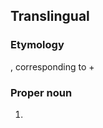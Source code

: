 ==Translingual==
{{wikipedia}}
{{wikispecies}}
===Etymology===
{{etyl|NL.|mul}}, corresponding to {{term|phalaenopsis||<!--gloss needed-->}} + {{term|amabilis||lovable|lang=la}}

===Proper noun===
{{head|mul|proper noun|head={{taxlink|Phalaenopsis|genus}} ''[[amabilis]]''|sc=Latn}}

# {{taxon|species|genus|Phalaenopsis|the [[moon orchid]]}}